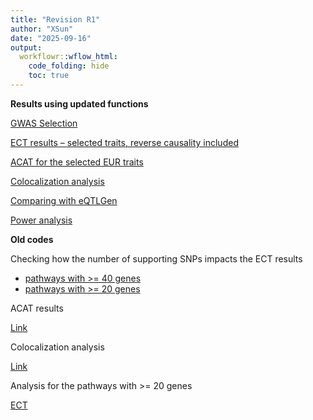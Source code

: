 ```yaml
---
title: "Revision R1"
author: "XSun"
date: "2025-09-16"
output:
  workflowr::wflow_html:
    code_folding: hide
    toc: true
---
```


**Results using updated functions**

[GWAS Selection](revision_GWAS_selection.html)

[ECT results -- selected traits, reverse causality included](revision_ECT_extendedGWAS_selectedtraits.html)

[ACAT for the selected EUR traits](revision_acat_selectedtraits.html)

[Colocalization analysis](revision_coloc_selectedtraits.html)

[Comparing with eQTLGen](revision_eQTLGen.html)

[Power analysis](revision_power.html)


**Old codes**

Checking how the number of supporting SNPs impacts the ECT results

* [pathways with >= 40 genes](revision_numsnp.html)
* [pathways with >= 20 genes](revision_numsnp_20genes.html)

ACAT results

[Link](revision_acat.html)

Colocalization analysis

[Link](revision_coloc.html)


Analysis for the pathways with >= 20 genes

[ECT](https://xsun1229.github.io/factor_analysis_new/revision_ECT_20genes.html)


